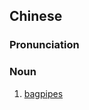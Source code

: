 {{also|风笛}}
==Chinese==
{{zh-forms|s=风笛}}

===Pronunciation===
{{zh-pron
|m=fēngdí
|c=fung1 dek6-2
|cat=n
}}

===Noun===
{{zh-noun}}

# [[bagpipes]]